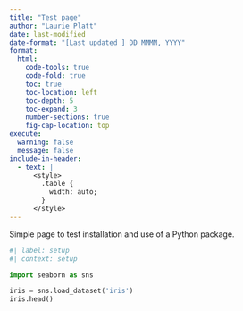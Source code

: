 ```yaml
---
title: "Test page"
author: "Laurie Platt"
date: last-modified
date-format: "[Last updated ] DD MMMM, YYYY"
format:
  html:
    code-tools: true
    code-fold: true
    toc: true
    toc-location: left
    toc-depth: 5
    toc-expand: 3
    number-sections: true
    fig-cap-location: top
execute:
  warning: false
  message: false
include-in-header:
  - text: |
      <style>
        .table {
          width: auto;
        }
      </style>
---
```


Simple page to test installation and use of a Python package. 

```python
#| label: setup
#| context: setup

import seaborn as sns

iris = sns.load_dataset('iris')
iris.head()
```

